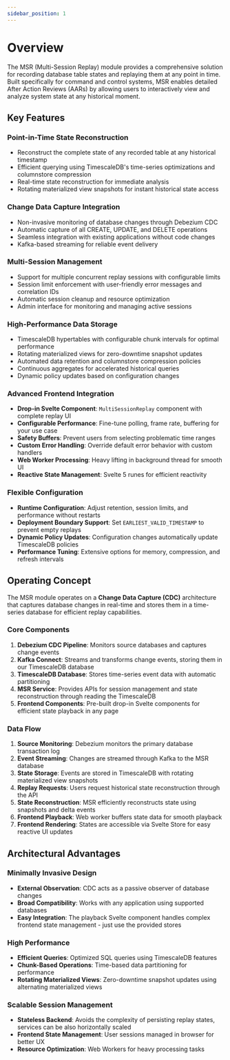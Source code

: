 ```yaml
---
sidebar_position: 1
---
```


# Overview

The MSR (Multi-Session Replay) module provides a comprehensive solution for recording database table states and replaying them at any point in time. Built specifically for command and control systems, MSR enables detailed After Action Reviews (AARs) by allowing users to interactively view and analyze system state at any historical moment.

## Key Features

### Point-in-Time State Reconstruction

-   Reconstruct the complete state of any recorded table at any historical timestamp
-   Efficient querying using TimescaleDB's time-series optimizations and columnstore compression
-   Real-time state reconstruction for immediate analysis
-   Rotating materialized view snapshots for instant historical state access

### Change Data Capture Integration

-   Non-invasive monitoring of database changes through Debezium CDC
-   Automatic capture of all CREATE, UPDATE, and DELETE operations
-   Seamless integration with existing applications without code changes
-   Kafka-based streaming for reliable event delivery

### Multi-Session Management

-   Support for multiple concurrent replay sessions with configurable limits
-   Session limit enforcement with user-friendly error messages and correlation IDs
-   Automatic session cleanup and resource optimization
-   Admin interface for monitoring and managing active sessions

### High-Performance Data Storage

-   TimescaleDB hypertables with configurable chunk intervals for optimal performance
-   Rotating materialized views for zero-downtime snapshot updates
-   Automated data retention and columnstore compression policies
-   Continuous aggregates for accelerated historical queries
-   Dynamic policy updates based on configuration changes

### Advanced Frontend Integration

-   **Drop-in Svelte Component**: `MultiSessionReplay` component with complete replay UI
-   **Configurable Performance**: Fine-tune polling, frame rate, buffering for your use case
-   **Safety Buffers**: Prevent users from selecting problematic time ranges
-   **Custom Error Handling**: Override default error behavior with custom handlers
-   **Web Worker Processing**: Heavy lifting in background thread for smooth UI
-   **Reactive State Management**: Svelte 5 runes for efficient reactivity

### Flexible Configuration

-   **Runtime Configuration**: Adjust retention, session limits, and performance without restarts
-   **Deployment Boundary Support**: Set `EARLIEST_VALID_TIMESTAMP` to prevent empty replays
-   **Dynamic Policy Updates**: Configuration changes automatically update TimescaleDB policies
-   **Performance Tuning**: Extensive options for memory, compression, and refresh intervals

## Operating Concept

The MSR module operates on a **Change Data Capture (CDC)** architecture that captures database changes in real-time and stores them in a time-series database for efficient replay capabilities.

### Core Components

1. **Debezium CDC Pipeline**: Monitors source databases and captures change events
2. **Kafka Connect**: Streams and transforms change events, storing them in our TimescaleDB database
3. **TimescaleDB Database**: Stores time-series event data with automatic partitioning
4. **MSR Service**: Provides APIs for session management and state reconstruction through reading the TimescaleDB
5. **Frontend Components**: Pre-built drop-in Svelte components for efficient state playback in any page

### Data Flow

1. **Source Monitoring**: Debezium monitors the primary database transaction log
2. **Event Streaming**: Changes are streamed through Kafka to the MSR database
3. **State Storage**: Events are stored in TimescaleDB with rotating materialized view snapshots
4. **Replay Requests**: Users request historical state reconstruction through the API
5. **State Reconstruction**: MSR efficiently reconstructs state using snapshots and delta events
6. **Frontend Playback**: Web worker buffers state data for smooth playback
7. **Frontend Rendering**: States are accessible via Svelte Store for easy reactive UI updates

## Architectural Advantages

### Minimally Invasive Design

-   **External Observation**: CDC acts as a passive observer of database changes
-   **Broad Compatibility**: Works with any application using supported databases
-   **Easy Integration**: The playback Svelte component handles complex frontend state management - just use the
    provided stores

### High Performance

-   **Efficient Queries**: Optimized SQL queries using TimescaleDB features
-   **Chunk-Based Operations**: Time-based data partitioning for performance
-   **Rotating Materialized Views**: Zero-downtime snapshot updates using alternating materialized views

### Scalable Session Management

-   **Stateless Backend**: Avoids the complexity of persisting replay states, services can be also horizontally scaled
-   **Frontend State Management**: User sessions managed in browser for better UX
-   **Resource Optimization**: Web Workers for heavy processing tasks

